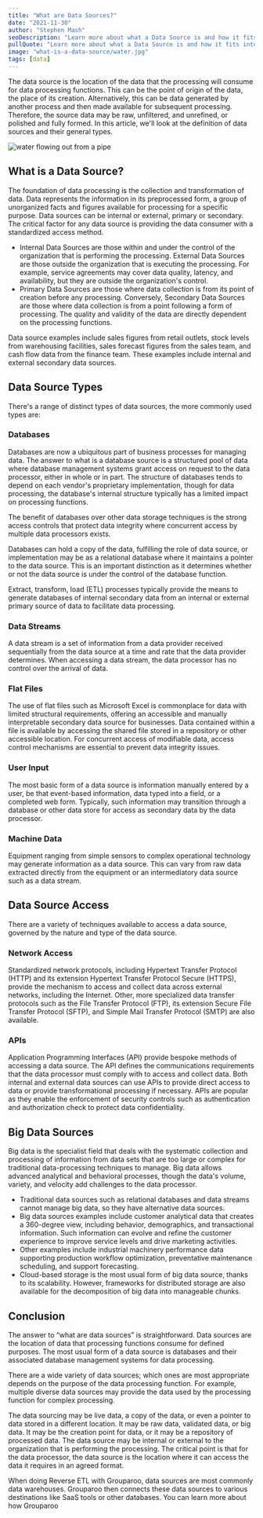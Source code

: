 ```yaml
---
title: "What are Data Sources?"
date: "2021-11-30"
author: "Stephen Mash"
seoDescription: "Learn more about what a Data Source is and how it fits into the modern data stack."
pullQuote: "Learn more about what a Data Source is and how it fits into the modern data stack."
image: "what-is-a-data-source/water.jpg"
tags: [data]
---
```


The data source is the location of the data that the processing will consume for data processing functions. This can be the point of origin of the data, the place of its creation. Alternatively, this can be data generated by another process and then made available for subsequent processing. Therefore, the source data may be raw, unfiltered, and unrefined, or polished and fully formed. In this article, we'll look at the definition of data sources and their general types.

<Image
  alt="water flowing out from a pipe"
  src="what-is-a-data-source/water.jpg"
  centered
  height={730}
  width={918}
/>

## What is a Data Source?

The foundation of data processing is the collection and transformation of data. Data represents the information in its preprocessed form, a group of unorganized facts and figures available for processing for a specific purpose. Data sources can be internal or external, primary or secondary. The critical factor for any data source is providing the data consumer with a standardized access method.

- Internal Data Sources are those within and under the control of the organization that is performing the processing. External Data Sources are those outside the organization that is executing the processing. For example, service agreements may cover data quality, latency, and availability, but they are outside the organization's control.
- Primary Data Sources are those where data collection is from its point of creation before any processing. Conversely, Secondary Data Sources are those where data collection is from a point following a form of processing. The quality and validity of the data are directly dependent on the processing functions.

Data source examples include sales figures from retail outlets, stock levels from warehousing facilities, sales forecast figures from the sales team, and cash flow data from the finance team. These examples include internal and external secondary data sources.

## Data Source Types

There's a range of distinct types of data sources, the more commonly used types are:

### Databases

Databases are now a ubiquitous part of business processes for managing data. The answer to what is a database source is a structured pool of data where database management systems grant access on request to the data processor, either in whole or in part. The structure of databases tends to depend on each vendor's proprietary implementation, though for data processing, the database's internal structure typically has a limited impact on processing functions.

The benefit of databases over other data storage techniques is the strong access controls that protect data integrity where concurrent access by multiple data processors exists.

Databases can hold a copy of the data, fulfilling the role of data source, or implementation may be as a relational database where it maintains a pointer to the data source. This is an important distinction as it determines whether or not the data source is under the control of the database function.

Extract, transform, load (ETL) processes typically provide the means to generate databases of internal secondary data from an internal or external primary source of data to facilitate data processing.

### Data Streams

A data stream is a set of information from a data provider received sequentially from the data source at a time and rate that the data provider determines. When accessing a data stream, the data processor has no control over the arrival of data.

### Flat Files

The use of flat files such as Microsoft Excel is commonplace for data with limited structural requirements, offering an accessible and manually interpretable secondary data source for businesses. Data contained within a file is available by accessing the shared file stored in a repository or other accessible location. For concurrent access of modifiable data, access control mechanisms are essential to prevent data integrity issues.

### User Input

The most basic form of a data source is information manually entered by a user, be that event-based information, data typed into a field, or a completed web form. Typically, such information may transition through a database or other data store for access as secondary data by the data processor.

### Machine Data

Equipment ranging from simple sensors to complex operational technology may generate information as a data source. This can vary from raw data extracted directly from the equipment or an intermediatory data source such as a data stream.

## Data Source Access

There are a variety of techniques available to access a data source, governed by the nature and type of the data source.

### Network Access

Standardized network protocols, including Hypertext Transfer Protocol (HTTP) and its extension Hypertext Transfer Protocol Secure (HTTPS), provide the mechanism to access and collect data across external networks, including the Internet. Other, more specialized data transfer protocols such as the File Transfer Protocol (FTP), its extension Secure File Transfer Protocol (SFTP), and Simple Mail Transfer Protocol (SMTP) are also available.

### APIs

Application Programming Interfaces (API) provide bespoke methods of accessing a data source. The API defines the communications requirements that the data processor must comply with to access and collect data. Both internal and external data sources can use APIs to provide direct access to data or provide transformational processing if necessary. APIs are popular as they enable the enforcement of security controls such as authentication and authorization check to protect data confidentiality.

## Big Data Sources

Big data is the specialist field that deals with the systematic collection and processing of information from data sets that are too large or complex for traditional data-processing techniques to manage. Big data allows advanced analytical and behavioral processes, though the data's volume, variety, and velocity add challenges to the data processor.

- Traditional data sources such as relational databases and data streams cannot manage big data, so they have alternative data sources.
- Big data sources examples include customer analytical data that creates a 360-degree view, including behavior, demographics, and transactional information. Such information can evolve and refine the customer experience to improve service levels and drive marketing activities.
- Other examples include industrial machinery performance data supporting production workflow optimization, preventative maintenance scheduling, and support forecasting.
- Cloud-based storage is the most usual form of big data source, thanks to its scalability. However, frameworks for distributed storage are also available for the decomposition of big data into manageable chunks.

## Conclusion

The answer to “what are data sources” is straightforward. Data sources are the location of data that processing functions consume for defined purposes. The most usual form of a data source is databases and their associated database management systems for data processing.

There are a wide variety of data sources; which ones are most appropriate depends on the purpose of the data processing function. For example, multiple diverse data sources may provide the data used by the processing function for complex processing.

The data sourcing may be live data, a copy of the data, or even a pointer to data stored in a different location. It may be raw data, validated data, or big data. It may be the creation point for data, or it may be a repository of processed data. The data source may be internal or external to the organization that is performing the processing. The critical point is that for the data processor, the data source is the location where it can access the data it requires in an agreed format.

When doing Reverse ETL with Grouparoo, data sources are most commonly data warehouses. Grouparoo then connects these data sources to various destinations like SaaS tools or other databases. You can learn more about how Grouparoo
